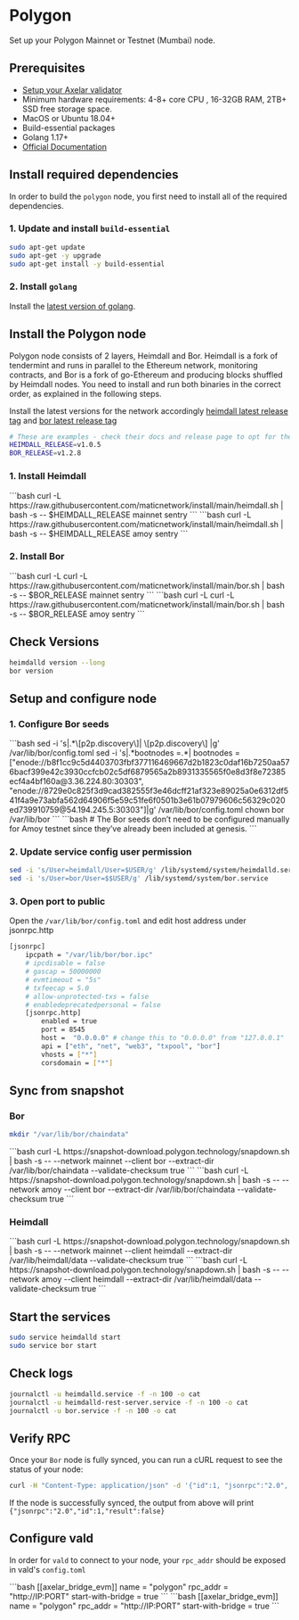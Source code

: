 # Polygon


Set up your Polygon Mainnet or Testnet (Mumbai) node.

## Prerequisites

- [Setup your Axelar validator](/validator/setup)
- Minimum hardware requirements: 4-8+ core CPU , 16-32GB RAM, 2TB+ SSD free storage space.
- MacOS or Ubuntu 18.04+
- Build-essential packages
- Golang 1.17+
- [Official Documentation](https://docs.polygon.technology/pos/how-to/full-node/full-node-binaries)

## Install required dependencies

In order to build the `polygon` node, you first need to install all of the required dependencies.

### 1. Update and install `build-essential`

```bash
sudo apt-get update
sudo apt-get -y upgrade
sudo apt-get install -y build-essential
```

### 2. Install `golang`

Install the [latest version of golang](https://go.dev/doc/install).

## Install the Polygon node

Polygon node consists of 2 layers, Heimdall and Bor. Heimdall is a fork of tendermint and runs in parallel to the Ethereum network, monitoring contracts, and Bor is a fork of go-Ethereum and producing blocks shuffled by Heimdall nodes. You need to install and run both binaries in the correct order, as explained in the following steps.

Install the latest versions for the network accordingly [heimdall latest release tag](https://github.com/maticnetwork/heimdall/tags) and [bor latest release tag](https://github.com/maticnetwork/bor/tags)

```bash
# These are examples - check their docs and release page to opt for the right version
HEIMDALL_RELEASE=v1.0.5
BOR_RELEASE=v1.2.8
```

### 1. Install Heimdall

<tabs>
    <tab-item title="Mainnet" class="bleed">
        ```bash
        curl -L https://raw.githubusercontent.com/maticnetwork/install/main/heimdall.sh | bash -s -- $HEIMDALL_RELEASE mainnet sentry
        ```
    </tab-item>
    <tab-item title="Testnet" class="bleed">
        ```bash
        curl -L https://raw.githubusercontent.com/maticnetwork/install/main/heimdall.sh | bash -s -- $HEIMDALL_RELEASE amoy sentry
        ```
    </tab-item>
</tabs>

### 2. Install Bor


<tabs>
    <tab-item title="Mainnet" class="bleed">
        ```bash
        curl -L curl -L https://raw.githubusercontent.com/maticnetwork/install/main/bor.sh | bash -s -- $BOR_RELEASE mainnet sentry
        ```
    </tab-item>
    <tab-item title="Testnet" class="bleed">
        ```bash
        curl -L curl -L https://raw.githubusercontent.com/maticnetwork/install/main/bor.sh | bash -s -- $BOR_RELEASE amoy sentry
        ```
    </tab-item>
</tabs>



## Check Versions
```bash
heimdalld version --long
bor version
```

## Setup and configure node

### 1. Configure Bor seeds
<tabs>
    <tab-item title="Mainnet" class="bleed">
        ```bash
        sed -i 's|.*\[p2p.discovery\]|  \[p2p.discovery\] |g' /var/lib/bor/config.toml
        sed -i 's|.*bootnodes =.*|    bootnodes = ["enode://b8f1cc9c5d4403703fbf377116469667d2b1823c0daf16b7250aa576bacf399e42c3930ccfcb02c5df6879565a2b8931335565f0e8d3f8e72385ecf4a4bf160a@3.36.224.80:30303", "enode://8729e0c825f3d9cad382555f3e46dcff21af323e89025a0e6312df541f4a9e73abfa562d64906f5e59c51fe6f0501b3e61b07979606c56329c020ed739910759@54.194.245.5:30303"]|g' /var/lib/bor/config.toml
        chown bor /var/lib/bor
        ```
    </tab-item>
    <tab-item title="Testnet" class="bleed">
        ```bash
        # The Bor seeds don’t need to be configured manually for Amoy testnet since they’ve already been included at genesis.
        ```
    </tab-item>
</tabs>



### 2. Update service config user permission

```bash
sed -i 's/User=heimdall/User=$USER/g' /lib/systemd/system/heimdalld.service
sed -i 's/User=bor/User=$$USER/g' /lib/systemd/system/bor.service
```


### 3. Open port to public

Open the `/var/lib/bor/config.toml` and edit host address under jsonrpc.http
```bash
[jsonrpc]
    ipcpath = "/var/lib/bor/bor.ipc"
    # ipcdisable = false
    # gascap = 50000000
    # evmtimeout = "5s"
    # txfeecap = 5.0
    # allow-unprotected-txs = false
    # enabledeprecatedpersonal = false
    [jsonrpc.http]
        enabled = true
        port = 8545
        host =  "0.0.0.0" # change this to "0.0.0.0" from "127.0.0.1"
        api = ["eth", "net", "web3", "txpool", "bor"]
        vhosts = ["*"]
        corsdomain = ["*"]
```

## Sync from snapshot

### Bor
```bash
mkdir "/var/lib/bor/chaindata"
```
<tabs>
    <tab-item title="Mainnet" class="bleed">
        ```bash
        curl -L https://snapshot-download.polygon.technology/snapdown.sh | bash -s -- --network mainnet --client bor --extract-dir /var/lib/bor/chaindata --validate-checksum true
        ```
    </tab-item>
    <tab-item title="Testnet" class="bleed">
        ```bash
        curl -L https://snapshot-download.polygon.technology/snapdown.sh | bash -s -- --network amoy --client bor --extract-dir /var/lib/bor/chaindata --validate-checksum true
        ```
    </tab-item>
</tabs>

### Heimdall
<tabs>
    <tab-item title="Mainnet" class="bleed">
        ```bash
        curl -L https://snapshot-download.polygon.technology/snapdown.sh | bash -s -- --network mainnet --client heimdall --extract-dir /var/lib/heimdall/data --validate-checksum true
        ```
    </tab-item>
    <tab-item title="Testnet" class="bleed">
        ```bash
        curl -L https://snapshot-download.polygon.technology/snapdown.sh | bash -s -- --network amoy --client heimdall --extract-dir /var/lib/heimdall/data --validate-checksum true
        ```
    </tab-item>
</tabs>

## Start the services
```bash
sudo service heimdalld start
sudo service bor start
```
## Check logs
```bash
journalctl -u heimdalld.service -f -n 100 -o cat
journalctl -u heimdalld-rest-server.service -f -n 100 -o cat
journalctl -u bor.service -f -n 100 -o cat
```

## Verify RPC

Once your `Bor` node is fully synced, you can run a cURL request to see the status of your node:

```bash
curl -H "Content-Type: application/json" -d '{"id":1, "jsonrpc":"2.0", "method": "eth_syncing", "params":[]}' localhost:8545
```

If the node is successfully synced, the output from above will print `{"jsonrpc":"2.0","id":1,"result":false}`

## Configure vald

In order for `vald` to connect to your node, your `rpc_addr` should be exposed in
vald's `config.toml`

<tabs>
    <tab-item title="Mainnet">
        ```bash
        [[axelar_bridge_evm]]
        name = "polygon"
        rpc_addr = "http://IP:PORT"
        start-with-bridge = true
        ```
    </tab-item>
    <tab-item title="Testnet">
        ```bash
        [[axelar_bridge_evm]]
        name = "polygon"
        rpc_addr = "http://IP:PORT"
        start-with-bridge = true
        ```
    </tab-item>
</tabs>


